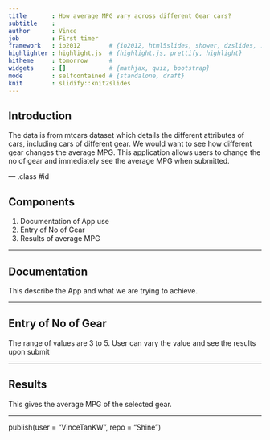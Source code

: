 ```yaml
---
title       : How average MPG vary across different Gear cars?
subtitle    : 
author      : Vince
job         : First timer
framework   : io2012        # {io2012, html5slides, shower, dzslides, ...}
highlighter : highlight.js  # {highlight.js, prettify, highlight}
hitheme     : tomorrow      # 
widgets     : []            # {mathjax, quiz, bootstrap}
mode        : selfcontained # {standalone, draft}
knit        : slidify::knit2slides
---
```


## Introduction

The data is from mtcars dataset which details the different attributes of cars, including cars of different gear. We  would want to see how different gear changes the average MPG. This application allows users to change the no of gear and immediately see the average MPG when submitted.

--- .class #id 

## Components

1. Documentation of App use
2. Entry of No of Gear
3. Results of average MPG

---

## Documentation

This describe the App and what we are trying to achieve.

---

## Entry of No of Gear

The range of values are 3 to 5. User can vary the value and see the results upon submit

---

## Results

This gives the average MPG of the selected gear.

---

publish(user = "VinceTanKW", repo = "Shine")

